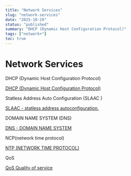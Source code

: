 ```yaml
---
title: "Network Services"
slug: "network-services"
date: "2025-10-29"
status: "published"
summary: "DHCP (Dynamic Host Configuration Protocol)"
tags: ["network+"]
toc: true
---
```


# Network Services

DHCP (Dynamic Host Configuration Protocol) 

[DHCP (Dynamic Host Configuration Protocol)](/blog/dhcp-dynamic-host-configuration-protocol)

Statless Address Auto Configuration (SLAAC ) 

[SLAAC - statless address autoconfiguration. ](/blog/slaac-statless-address-autoconfiguration)

DOMAIN NAME SYSTEM (DNS) 

[DNS - DOMAIN NAME SYSTEM ](/blog/DNS-domain-name-system)

NCP(network time protocol)  

[NTP (NETWORK TIME PROTOCOL) ](/blog/ntp-network-time-protocol)

QoS 

[QoS Quality of service ](/blog/qos-quality-of-service)
